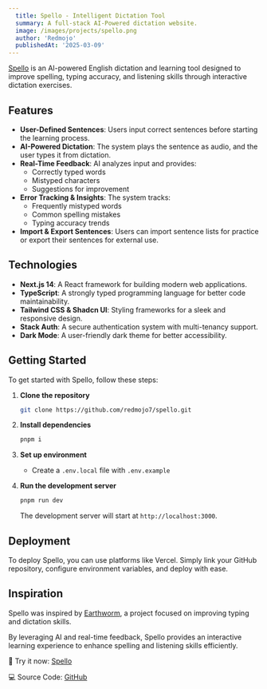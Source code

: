 ```yaml
---
  title: Spello - Intelligent Dictation Tool  
  summary: A full-stack AI-Powered dictation website.
  image: /images/projects/spello.png
  author: 'Redmojo'  
  publishedAt: '2025-03-09'
---
```


[Spello](https://spello.redmojo.au) is an AI-powered English dictation and
learning tool designed to improve spelling, typing accuracy, and listening
skills through interactive dictation exercises.

## Features

- **User-Defined Sentences**: Users input correct sentences before starting the
  learning process.
- **AI-Powered Dictation**: The system plays the sentence as audio, and the user
  types it from dictation.
- **Real-Time Feedback**: AI analyzes input and provides:
  - Correctly typed words
  - Mistyped characters
  - Suggestions for improvement
- **Error Tracking & Insights**: The system tracks:
  - Frequently mistyped words
  - Common spelling mistakes
  - Typing accuracy trends
- **Import & Export Sentences**: Users can import sentence lists for practice or
  export their sentences for external use.

## Technologies

- **Next.js 14**: A React framework for building modern web applications.
- **TypeScript**: A strongly typed programming language for better code
  maintainability.
- **Tailwind CSS & Shadcn UI**: Styling frameworks for a sleek and responsive
  design.
- **Stack Auth**: A secure authentication system with multi-tenancy support.
- **Dark Mode**: A user-friendly dark theme for better accessibility.

## Getting Started

To get started with Spello, follow these steps:

1. **Clone the repository**

   ```bash
   git clone https://github.com/redmojo7/spello.git
   ```

2. **Install dependencies**

   ```bash
   pnpm i
   ```

3. **Set up environment**

   - Create a `.env.local` file with `.env.example`

4. **Run the development server**

   ```bash
   pnpm run dev
   ```

   The development server will start at `http://localhost:3000`.

## Deployment

To deploy Spello, you can use platforms like Vercel. Simply link your GitHub
repository, configure environment variables, and deploy with ease.

## Inspiration

Spello was inspired by [Earthworm](https://github.com/cuixueshe/earthworm), a
project focused on improving typing and dictation skills.

By leveraging AI and real-time feedback, Spello provides an interactive learning
experience to enhance spelling and listening skills efficiently.

🔗 Try it now: [Spello](https://spello.redmojo.au)

💻 Source Code: [GitHub](https://github.com/redmojo7/spello)
